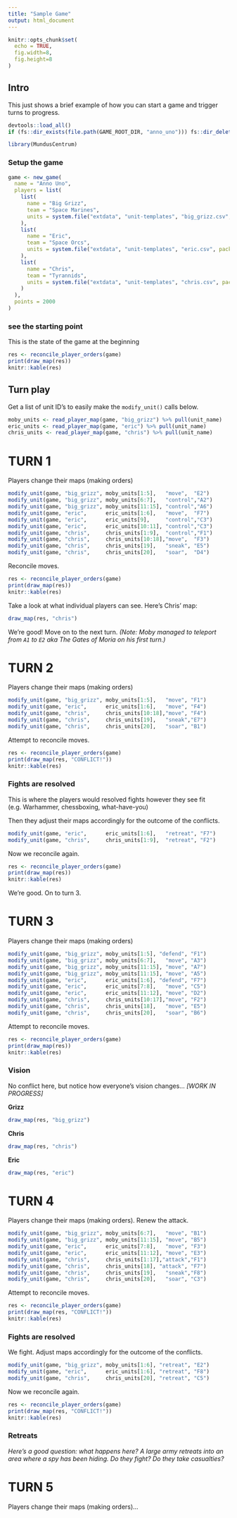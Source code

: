 ```yaml
---
title: "Sample Game"
output: html_document
---
```


```r
knitr::opts_chunk$set(
  echo = TRUE,
  fig.width=8,
  fig.height=8
)
```

## Intro

This just shows a brief example of how you can start a game and trigger turns to progress.

```r
devtools::load_all()
if (fs::dir_exists(file.path(GAME_ROOT_DIR, "anno_uno"))) fs::dir_delete(file.path(GAME_ROOT_DIR, "anno_uno"))
```
```r
library(MundusCentrum)
```

### Setup the game

```r
game <- new_game(
  name = "Anno Uno",
  players = list(
    list(
      name = "Big Grizz",
      team = "Space Marines",
      units = system.file("extdata", "unit-templates", "big_grizz.csv", package = "MundusCentrum")
    ),
    list(
      name = "Eric",
      team = "Space Orcs",
      units = system.file("extdata", "unit-templates", "eric.csv", package = "MundusCentrum")
    ),
    list(
      name = "Chris",
      team = "Tyrannids",
      units = system.file("extdata", "unit-templates", "chris.csv", package = "MundusCentrum")
    )
  ),
  points = 2000
)
```

### see the starting point
This is the state of the game at the beginning

```r
res <- reconcile_player_orders(game)
print(draw_map(res))
knitr::kable(res)
```

## Turn play

Get a list of unit ID's to easily make the `modify_unit()` calls below.

```r
moby_units <- read_player_map(game, "big_grizz") %>% pull(unit_name)
eric_units <- read_player_map(game, "eric") %>% pull(unit_name)
chris_units <- read_player_map(game, "chris") %>% pull(unit_name)
```

# TURN 1
Players change their maps (making orders)

```r
modify_unit(game, "big_grizz", moby_units[1:5],   "move",  "E2")
modify_unit(game, "big_grizz", moby_units[6:7],   "control","A2")
modify_unit(game, "big_grizz", moby_units[11:15], "control","A6")
modify_unit(game, "eric",      eric_units[1:6],   "move",  "F7")
modify_unit(game, "eric",      eric_units[9],     "control","C3")
modify_unit(game, "eric",      eric_units[10:11], "control","C3")
modify_unit(game, "chris",     chris_units[1:9],  "control","F1")
modify_unit(game, "chris",     chris_units[10:18],"move",  "F3")
modify_unit(game, "chris",     chris_units[19],   "sneak", "E5")
modify_unit(game, "chris",     chris_units[20],   "soar",  "D4")
```

Reconcile moves.

```r
res <- reconcile_player_orders(game)
print(draw_map(res))
knitr::kable(res)
```

Take a look at what individual players can see. Here's Chris' map:

```r
draw_map(res, "chris")
```

We're good! Move on to the next turn. _(Note: Moby managed to teleport from `A1` to `E2` aka The Gates of Moria on his first turn.)_


# TURN 2
Players change their maps (making orders)

```r
modify_unit(game, "big_grizz", moby_units[1:5],   "move", "F1")
modify_unit(game, "eric",      eric_units[1:6],   "move", "F4")
modify_unit(game, "chris",     chris_units[10:18],"move", "F4")
modify_unit(game, "chris",     chris_units[19],   "sneak","E7")
modify_unit(game, "chris",     chris_units[20],   "soar", "B1")
```

Attempt to reconcile moves.

```r
res <- reconcile_player_orders(game)
print(draw_map(res, "CONFLICT!"))
knitr::kable(res)
```

### Fights are resolved
This is where the players would resolved fights however they see fit (e.g. Warhammer, chessboxing, what-have-you)

Then they adjust their maps accordingly for the outcome of the conflicts.

```r
modify_unit(game, "eric",      eric_units[1:6],   "retreat", "F7")
modify_unit(game, "chris",     chris_units[1:9],  "retreat", "F2")
```

Now we reconcile again.

```r
res <- reconcile_player_orders(game)
print(draw_map(res))
knitr::kable(res)
```

We're good. On to turn 3.

# TURN 3
Players change their maps (making orders)

```r
modify_unit(game, "big_grizz", moby_units[1:5], "defend", "F1")
modify_unit(game, "big_grizz", moby_units[6:7],   "move", "A3")
modify_unit(game, "big_grizz", moby_units[11:15], "move", "A7")
modify_unit(game, "big_grizz", moby_units[11:15], "move", "A5")
modify_unit(game, "eric",      eric_units[1:6], "defend", "F7")
modify_unit(game, "eric",      eric_units[7:8],   "move", "C5")
modify_unit(game, "eric",      eric_units[11:12], "move", "D2")
modify_unit(game, "chris",     chris_units[10:17],"move", "F2")
modify_unit(game, "chris",     chris_units[18],   "move", "E5")
modify_unit(game, "chris",     chris_units[20],   "soar", "B6")
```

Attempt to reconcile moves.

```r
res <- reconcile_player_orders(game)
print(draw_map(res))
knitr::kable(res)
```

### Vision

No conflict here, but notice how everyone's vision changes... _[WORK IN PROGRESS]_

**Grizz**
```r
draw_map(res, "big_grizz")
```

**Chris**
```r
draw_map(res, "chris")
```

**Eric**
```r
draw_map(res, "eric")
```

# TURN 4
Players change their maps (making orders). Renew the attack.

```r
modify_unit(game, "big_grizz", moby_units[6:7],   "move", "B1")
modify_unit(game, "big_grizz", moby_units[11:15], "move", "B5")
modify_unit(game, "eric",      eric_units[7:8],   "move", "F3")
modify_unit(game, "eric",      eric_units[11:12], "move", "E3")
modify_unit(game, "chris",     chris_units[1:17],"attack","F1")
modify_unit(game, "chris",     chris_units[18], "attack", "F7")
modify_unit(game, "chris",     chris_units[19],   "sneak","F8")
modify_unit(game, "chris",     chris_units[20],   "soar", "C3")
```

Attempt to reconcile moves.

```r
res <- reconcile_player_orders(game)
print(draw_map(res, "CONFLICT!"))
knitr::kable(res)
```

### Fights are resolved
We fight. Adjust maps accordingly for the outcome of the conflicts.

```r
modify_unit(game, "big_grizz", moby_units[1:6], "retreat", "E2")
modify_unit(game, "eric",      eric_units[1:6], "retreat", "F8")
modify_unit(game, "chris",     chris_units[20], "retreat", "C5")
```

Now we reconcile again.

```r
res <- reconcile_player_orders(game)
print(draw_map(res, "CONFLICT!"))
knitr::kable(res)
```

### Retreats

_Here's a good question: what happens here? A large army retreats into an area where a spy has been hiding. Do they fight? Do they take casualties?_

# TURN 5
Players change their maps (making orders)...


